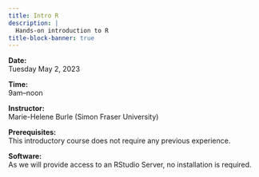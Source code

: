 ```yaml
---
title: Intro R
description: |
  Hands-on introduction to R
title-block-banner: true
---
```


:::{.topdef}

**Date:** \
Tuesday May 2, 2023

**Time:** \
9am–noon

**Instructor:** \
Marie-Helene Burle (Simon Fraser University)

**Prerequisites:** \
This introductory course does not require any previous experience.

**Software:** \
As we will provide access to an RStudio Server, no installation is required.

:::

<!-- <br> -->
<!-- [[Start course ➤](why.qmd)]{.topinline} -->
